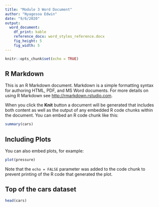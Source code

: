 ```yaml
---
title: "Module 3 Word Document"
author: "Nyagesoa Edwin"
date: "9/6/2020"
output: 
  word_document:
    df_print: kable 
    reference_docx: word_styles_reference.docx
    fig_height: 5
    fig_width: 5
---
```


```r
knitr::opts_chunk$set(echo = TRUE)
```

## R Markdown

This is an R Markdown document. Markdown is a simple formatting syntax for authoring HTML, PDF, and MS Word documents. For more details on using R Markdown see <http://rmarkdown.rstudio.com>.

When you click the **Knit** button a document will be generated that includes both content as well as the output of any embedded R code chunks within the document. You can embed an R code chunk like this:

```r
summary(cars)
```

## Including Plots

You can also embed plots, for example:

```r
plot(pressure)
```

Note that the `echo = FALSE` parameter was added to the code chunk to prevent printing of the R code that generated the plot.

## Top of the cars dataset

```r
head(cars)
```

